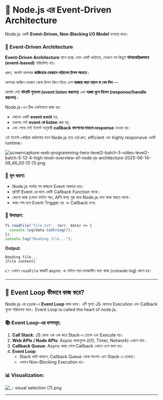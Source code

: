 # 🧩 **Node.js এর Event-Driven Architecture**

Node.js একটি **Event-Driven, Non-Blocking I/O Model** ব্যবহার করে।

### 🎯 Event-Driven Architecture

**Event-Driven Architecture** মানে হচ্ছে এমন একটি কাঠামো, যেখানে সব কিছুই **ঘটনাকেন্দ্রিকভাবে (event-based)** পরিচালিত হয়।

ধরুন, আপনি আপনার **কাজিনকে দোকানে পাঠালেন চিপস আনতে**।

আপনার কাজিন দোকান থেকে চিপস কিনে ফিরে এসে **দরজায় কড়া নাড়ল বা বেল দিল** —

আপনি সেই **ঘটনাটি শুনলেন (event listen করলেন)** এবং **দরজা খুলে দিলেন (response/handle করলেন)**।

Node.js-এও ঠিক একইভাবে কাজ হয়:

- কোনো একটি **event emit** হয়,
- তারপর সেই **event কে listen** করা হয়,
- এবং শেষে সেই ইভেন্ট অনুযায়ী **callback ফাংশনের মাধ্যমে response** দেওয়া হয়।

এই ইভেন্ট-কেন্দ্রিক কাঠামোর ফলে Node.js হয়ে ওঠে দ্রুত, efficient এবং highly responsive একটি runtime।

![screencapture-web-programming-hero-level2-batch-5-video-level2-batch-5-12-4-high-level-overview-of-node-js-architecture-2025-06-14-09_46_00 (1) (1).png](../images/screencapture-web-programming-hero-level2-batch-5-video-level2-batch-5-12-4-high-level-overview-of-node-js-architecture-2025-06-14-09_46_00_(1)_(1).png)

### 📌 মূল ধারণা:

- Node.js সার্ভার সব কাজকে Event আকারে ধরে।
- প্রতিটি Event এর জন্য একটি Callback Function থাকে।
- কোনো কাজ (যেমন ফাইল পড়া, API কল) শুরু করে Node.js অন্য কাজ করতে থাকে।
- কাজ শেষ হলে Event Trigger হয় → Callback চলেঃ

### 🎯 উদাহরণ:

```jsx
fs.readFile('file.txt', (err, data) => {
  console.log(data.toString());
});
console.log("Reading file...");
```

**Output:**

```
Reading file...
[File content]
```

👉 এখানে `readFile` কাজটি async → ফাইল পড়া চলাকালীন অন্য কাজ (console log) আগে হয়।

---

## 🔄 **Event Loop কীভাবে কাজ করে?**

Node.js এর core-এ **Event Loop** কাজ করে। এটি মূলত JS কোডের Execution এবং Callback গুলো পরিচালনা করে। Event Loop is called the heart of node.js. 

### 📚 Event Loop-এর ধাপসমূহ:

1. **Call Stack**: JS কোড এক এক করে Stack-এ ঢোকে এবং Execute হয়।
2. **Web APIs / Node APIs**: Async কাজগুলো (I/O, Timer, Network) এখানে যায়।
3. **Callback Queue**: Async কাজ শেষে Callback এখানে এসে জমা হয়।
4. **Event Loop**:
    - Stack খালি থাকলে, Callback Queue থেকে ফাংশন এনে Stack-এ ঢোকায়।
    - এভাবে Non-Blocking Execution হয়।

### 📊 Visualization:

![_- visual selection (7).png](../images/_-_visual_selection_(7).png)

---
